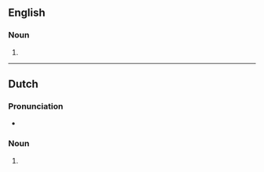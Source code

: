 {{also|audio cassettes}}
==English==

===Noun===
{{head|en|noun form}}

# {{plural of|en|audiocassette}}

----

==Dutch==

===Pronunciation===
* {{audio|nl|Nl-audiocassettes.ogg|Audio}}

===Noun===
{{head|nl|noun form}}

# {{plural of|nl|audiocassette}}
